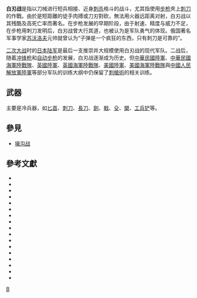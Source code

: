 '''白刃战'''是指以刀械进行短兵相接、近身[[刺杀|刺杀]]格斗的战斗，尤其指使用[[步枪|步枪]]夾上[[刺刀|刺刀]]的作戰。由於是短距離的徒手肉搏或刀刃對砍，無法用火器远距离对射，白刃战以其残酷及高死亡率而著名。在步枪发展的早期阶段，由于射速、精度与威力不足，在步枪用刺刀发明后，白刃战曾大行其道，也被认为是军队勇气的体现。俄国著名军事学家[[苏沃洛夫|苏沃洛夫]]元帅就曾认为“子弹是一个疯狂的东西，只有刺刀是可靠的”。

[[二次大战|二次大战]]时的[[日本陆军|日本陆军]]是最后一支推崇并大规模使用白刃战的现代军队。二战后，随着[[冲锋枪|冲锋枪]]和[[自动步枪|自动步枪]]的发展，白刃战逐渐成为历史。但[[中華民國陸軍|中華民國陸軍]]、[[中華民國海軍陸戰隊|中華民國海軍陸戰隊]]、[[英國陸軍|英國陸軍]]、[[英國海軍陸戰隊|英國海軍陸戰隊]]、[[美國陸軍|美國陸軍]]、[[美國海軍陸戰隊|美國海軍陸戰隊]]與[[中國人民解放軍陸軍|中國人民解放軍陸軍]]等部分军队的训练大纲中仍保留了[[刺槍術|刺槍術]]的相关训练。

==武器==
主要是冷兵器，如[[匕首|匕首]]、[[刺刀|刺刀]]、[[長刀|長刀]]、[[佩劍_(西方)|劍]]、[[戟|戟]]、[[殳_(武器)|殳]]、[[槊|槊]]、[[工兵铲|工兵铲]]等。

==參見==
*[[堑壕战|壕沟战]]

==參考文獻==
{{refbegin}}
*{{cite web|url=http://www.wreview.org/attachments/article/126/%E5%89%B5%E5%82%B7%E2%80%A7%E6%94%9D%E5%BD%B1%E2%80%A7%E8%A9%A9%E4%BD%9C%EF%BC%9A%E6%9E%90%E8%AB%96%E6%9E%97%E6%B0%B8%E5%BE%97%E7%9A%84%E3%80%8A%E5%8D%97%E4%BA%AC%E5%A4%A7%E5%B1%A0%E6%AE%BA%E8%A9%A9%E6%8A%84%E3%80%8B.pdf|title=創傷 ‧ 攝影 ‧ 詩作：析論林永得的《南京大屠殺詩抄》|author=單德興|publisher=《文山評論：文學與文化》第七卷 第二期|date=2014年6月|archiveurl=https://web.archive.org/web/20210623040800/http://www.wreview.org/attachments/article/126/%E5%89%B5%E5%82%B7%E2%80%A7%E6%94%9D%E5%BD%B1%E2%80%A7%E8%A9%A9%E4%BD%9C%EF%BC%9A%E6%9E%90%E8%AB%96%E6%9E%97%E6%B0%B8%E5%BE%97%E7%9A%84%E3%80%8A%E5%8D%97%E4%BA%AC%E5%A4%A7%E5%B1%A0%E6%AE%BA%E8%A9%A9%E6%8A%84%E3%80%8B.pdf|archivedate=2021|deadurl=no}}
*{{cite web|url=https://ctls.au.edu.tw/app/index.php?Action=downloadfile&file=WVhSMFlXTm9MelU0TDNCMFlWODFNamd5Tmw4eU16QTRNalF6WHpJNE1EYzNMbkJrWmc9PQ==&fname=WW54RPOKRKXW41YXLOLKIGXTWW30WTRL34UWXSNKVXQLLK40OKROFCPOWWOODGOKPOCCIHXXDG04A4JGQO30TSA1FGMO00LKGGMPDCTSSWB0CDVWUS54YWFCDGPOGGOODGA0NOXTVWSWLO25KLICGGHCJDGD31A5LKUSYSB4OOA430DGZTKK21XX24LKIGMORK30VXNPIGROXSKKZTZTSSB5OKB4XW54WSDCFCFGMKWW01YTGGVWWT24WWMOA1HC20UWDGYSNPQLLKQP14FGQOQOFGOOB4QKICCCTTHHA4XSNK14WWTWEGNPUSB0WTQLUT35KOB0SWZWFGFG500045PKSSXWSS4444XWPKICPKB0QLQL|title=日本學校體育的發展：明治時代到昭和初期|author=万田裕一|publisher=真理大學（台南校區）|date=2015|archiveurl=https://web.archive.org/web/20210804044309/https://ctls.au.edu.tw/app/index.php?Action=downloadfile&file=WVhSMFlXTm9MelU0TDNCMFlWODFNamd5Tmw4eU16QTRNalF6WHpJNE1EYzNMbkJrWmc9PQ==&fname=WW54RPOKRKXW41YXLOLKIGXTWW30WTRL34UWXSNKVXQLLK40OKROFCPOWWOODGOKPOCCIHXXDG04A4JGQO30TSA1FGMO00LKGGMPDCTSSWB0CDVWUS54YWFCDGPOGGOODGA0NOXTVWSWLO25KLICGGHCJDGD31A5LKUSYSB4OOA430DGZTKK21XX24LKIGMORK30VXNPIGROXSKKZTZTSSB5OKB4XW54WSDCFCFGMKWW01YTGGVWWT24WWMOA1HC20UWDGYSNPQLLKQP14FGQOQOFGOOB4QKICCCTTHHA4XSNK14WWTWEGNPUSB0WTQLUT35KOB0SWZWFGFG500045PKSSXWSS4444XWPKICPKB0QLQL|archivedate=2021-08-04|deadurl=no|access-date=2021-06-23}}
*{{cite web|url=https://nccur.lib.nccu.edu.tw/bitstream/140.119/125612/1/300301.pdf|title=西北軍大刀作戰之成因、效果與困境|author=莊翔聿|publisher=國立政治大學歷史學系研究所|date=2019|archiveurl=https://web.archive.org/web/20210623041629/https://nccur.lib.nccu.edu.tw/bitstream/140.119/125612/1/300301.pdf|archivedate=2021|deadurl=no}}
*{{cite web|url=http://www.wenqujingdian.com/Public/editor/attached/file/20180221/20180221154837_74333.pdf|title=中国工农红军西路军 · 调查研究卷（上）|author=郝成铭、朱永光|publisher=甘肃人民出版社|date=2007|ISBN=9787226036143|archiveurl=https://web.archive.org/web/20210623042159/http://www.wenqujingdian.com/Public/editor/attached/file/20180221/20180221154837_74333.pdf|archivedate=2021|deadurl=no}}
*{{cite web|url=http://www.wenqujingdian.com/Public/editor/attached/file/20180221/20180221154615_61416.pdf|title=中国工农红军西路军 · 调查研究卷（下）|author=郝成铭、朱永光|publisher=甘肃人民出版社|date=2009|ISBN=9787226037072|archiveurl=https://web.archive.org/web/20210623041940/http://www.wenqujingdian.com/Public/editor/attached/file/20180221/20180221154615_61416.pdf|archivedate=2021|deadurl=no}}
*{{cite web|url=http://www.wenqujingdian.com/Public/editor/attached/file/20180325/20180325135531_21115.pdf|title=红军长征中的政治工作|author=刘永利|publisher=中国人民大学出版社|date=2012年9月|ISBN=9787300163932|archiveurl=https://web.archive.org/web/20210623042323/http://www.wenqujingdian.com/Public/editor/attached/file/20180325/20180325135531_21115.pdf|archivedate=2021|deadurl=no}}
*{{cite web|url=http://read.0437.com/reader/uploads/file/20201026/2020102609200437437.pdf|title=不忘峥嵘岁月 铭记战斗往事|publisher=遼源日報|date=2020年10月26日|archiveurl=https://web.archive.org/web/20210623055321/http://read.0437.com/reader/uploads/file/20201026/2020102609200437437.pdf|archivedate=2021|deadurl=no}}
*{{cite web|url=http://paper.ce.cn/jjrb/page/1/2021-02/10/06/2021021006_pdf.pdf|title=首战平型关 威名天下扬|publisher=經濟日報|date=2021年2月10日|archiveurl=https://web.archive.org/web/20210623055429/http://paper.ce.cn/jjrb/page/1/2021-02/10/06/2021021006_pdf.pdf|archivedate=2021|deadurl=no}}
*{{cite web|url=http://www.namoc.org/xwzx/hzmt/2015/zgsyj/zgsyj201508/201508/W020150804549059572922.pdf|title=被收藏的罪证|publisher=中国摄影家|date=2015年8月|archiveurl=https://web.archive.org/web/20210623055558/http://www.namoc.org/xwzx/hzmt/2015/zgsyj/zgsyj201508/201508/W020150804549059572922.pdf|archivedate=2021|deadurl=no}}
*{{cite web|url=https://www.chunghwabook.com.hk/Public//files/upload/9789888675708.pdf|title=《有圖有真相：日本人眼裏的中國抗戰》|publisher=中華書局(香港)|date=2020|ISBN=9789888675708|archiveurl=https://web.archive.org/web/20210623055654/https://www.chunghwabook.com.hk/Public//files/upload/9789888675708.pdf|archivedate=2021|deadurl=no}}
*{{cite web|url=http://www.gfxww.com/webpage/PdfNews.aspx?ID=2017091514294094652.pdf|title=日軍為甚麼不跟美蘇軍隊拼刺刀|publisher=國防時報|date=2017年8月26日|archiveurl=https://web.archive.org/web/20210623055927/http://www.gfxww.com/webpage/PdfNews.aspx?ID=2017091514294094652.pdf|archivedate=2021|deadurl=no}}
*{{cite web|url=http://jsweng.com/sub1/10%20KnowledgeBase/03%20WebLibrary/2017080120170831/20170813%20%E6%B7%9E%E6%B2%AA%E4%BC%9A%E6%88%98%E4%B8%AD%E7%9A%84%E6%9D%82%E7%89%8C%E9%83%A8%E9%98%9F%E8%B5%B0%E4%B8%8A%E5%8D%83%E9%87%8C%E8%B7%AF%E5%B0%B1%E6%98%AF%E6%9D%A5%E4%B8%BA%E5%9B%BD%E5%AE%B6%E7%8C%AE%E5%87%BA%E7%94%9F%E5%91%BD%E7%9A%84.pdf|title=淞沪会战中的杂牌部队：走上千里路就是来为国家献出生命的|publisher=国家人文历史|date=2017|archiveurl=https://web.archive.org/web/20210623060810/http://jsweng.com/sub1/10%20KnowledgeBase/03%20WebLibrary/2017080120170831/20170813%20%E6%B7%9E%E6%B2%AA%E4%BC%9A%E6%88%98%E4%B8%AD%E7%9A%84%E6%9D%82%E7%89%8C%E9%83%A8%E9%98%9F%E8%B5%B0%E4%B8%8A%E5%8D%83%E9%87%8C%E8%B7%AF%E5%B0%B1%E6%98%AF%E6%9D%A5%E4%B8%BA%E5%9B%BD%E5%AE%B6%E7%8C%AE%E5%87%BA%E7%94%9F%E5%91%BD%E7%9A%84.pdf|archivedate=2021|deadurl=no}}
*{{cite web|url=http://www.thhlc.com/uploadfile/ycc.pdf|title=源泉村红色记忆|publisher=中共黎城县委党史研究室|date=2018|archiveurl=https://web.archive.org/web/20210623061226/http://www.thhlc.com/uploadfile/ycc.pdf|archivedate=2021|deadurl=no}}
*{{cite web|url=http://xmzk.xinmin.cn/resfile/2015-08-17/072/60-74%2011.pdf|title=蕰藻浜：血水与河水交织|publisher=新民网|date=2015年8月17日|archiveurl=https://web.archive.org/web/20210623061637/http://xmzk.xinmin.cn/resfile/2015-08-17/072/60-74%2011.pdf|archivedate=2021|deadurl=no}}
*{{cite web|url=http://www.sqdaily.com/page/1/2021-04-27/B08/91211619453944028.pdf|title=十年淮泗县|publisher=泗陽快報|date=2021年4月27日|archiveurl=https://web.archive.org/web/20210623061715/http://www.sqdaily.com/page/1/2021-04-27/B08/91211619453944028.pdf|archivedate=2021|deadurl=no}}
*{{cite web|url=https://www.icrc.org/zh/doc/assets/files/publications/1136-red-cross-magazine-chi-1-2013.pdf|title=《红十字红新月》|publisher=國際紅十字會|date=2013|archiveurl=https://web.archive.org/web/20210623061837/https://www.icrc.org/zh/doc/assets/files/publications/1136-red-cross-magazine-chi-1-2013.pdf|archivedate=2021|deadurl=no}}
*{{cite web|url=http://dzb.rmzxb.com/rmzxbPaper/pc/att/202103/25/ba53b740-518c-4395-9a28-de5a8584e48a.pdf|title=段苏权巧设“铁桶阵”|publisher=人民政協報|date=2021年3月25日|archiveurl=https://web.archive.org/web/20210623062320/http://dzb.rmzxb.com/rmzxbPaper/pc/att/202103/25/ba53b740-518c-4395-9a28-de5a8584e48a.pdf|archivedate=2021|deadurl=no}}
{{refend}}
{{reflist}}

[[Category:战术|B]]